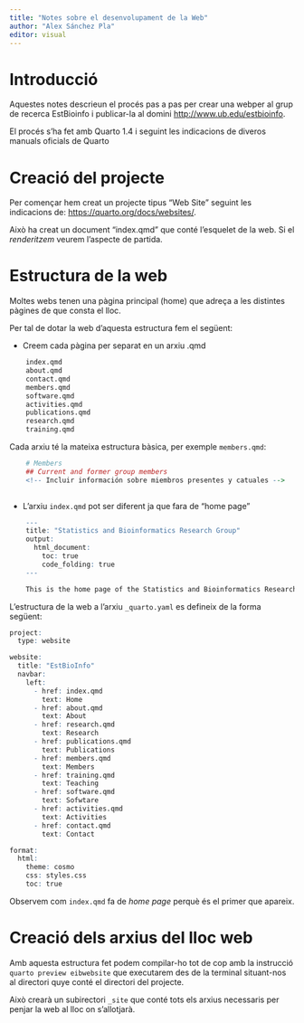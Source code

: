 ```yaml
---
title: "Notes sobre el desenvolupament de la Web"
author: "Alex Sánchez Pla"
editor: visual
---
```


# Introducció

Aquestes notes descrieun el procés pas a pas per crear una webper al grup de recerca EstBioinfo i publicar-la al domini <http://www.ub.edu/estbioinfo>.

El procés s'ha fet amb Quarto 1.4 i seguint les indicacions de diveros manuals oficials de Quarto

# Creació del projecte

Per començar hem creat un projecte tipus "Web Site" seguint les indicacions de: <https://quarto.org/docs/websites/>.

Això ha creat un document "index.qmd" que conté l'esquelet de la web. Si el *renderitzem* veurem l'aspecte de partida.

# Estructura de la web

Moltes webs tenen una pàgina principal (home) que adreça a les distintes pàgines de que consta el lloc. 

Per tal de dotar la web d'aquesta estructura fem el següent:

- Creem cada pàgina per separat en un arxiu .qmd

```r
    index.qmd    
    about.qmd       
    contact.qmd  
    members.qmd       
    software.qmd
    activities.qmd  
    publications.qmd  
    research.qmd            
    training.qmd
```

Cada arxiu té la mateixa estructura bàsica, per exemple `members.qmd`:

```r

    # Members
    ## Current and former group members
    <!-- Incluir información sobre miembros presentes y catuales -->
      
```

- L'arxiu `index.qmd` pot ser diferent ja que fara de "home page"

```r

    ---
    title: "Statistics and Bioinformatics Research Group"
    output:
      html_document:
        toc: true
        code_folding: true
    ---

    This is the home page of the Statistics and Bioinformatics Research Group

```

L'estructura de la web  a l'arxiu `_quarto.yaml` es defineix de la forma següent:
    
```r
project:
  type: website

website:
  title: "EstBioInfo"
  navbar:
    left:
      - href: index.qmd
        text: Home
      - href: about.qmd
        text: About
      - href: research.qmd
        text: Research
      - href: publications.qmd
        text: Publications
      - href: members.qmd
        text: Members
      - href: training.qmd
        text: Teaching
      - href: software.qmd
        text: Sofwtare
      - href: activities.qmd
        text: Activities
      - href: contact.qmd
        text: Contact

format:
  html:
    theme: cosmo
    css: styles.css
    toc: true
```

Observem com `index.qmd` fa de *home page* perquè és el primer que apareix.


# Creació dels arxius del lloc web

Amb aquesta estructura fet podem compilar-ho tot de cop amb la instrucció `quarto preview eibwebsite` que executarem des de la terminal situant-nos al directori quye conté el directori del projecte.

Això crearà un subirectori `_site` que conté tots els arxius necessaris per penjar la web al lloc on s'allotjarà.

